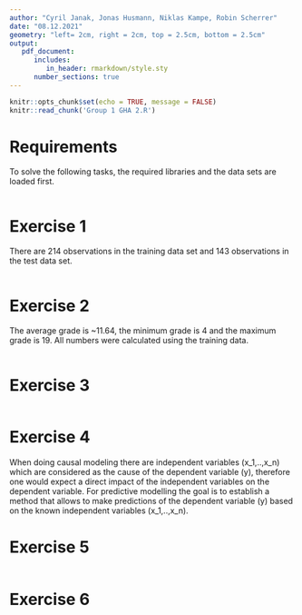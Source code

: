 ```yaml
---
author: "Cyril Janak, Jonas Husmann, Niklas Kampe, Robin Scherrer"
date: "08.12.2021"
geometry: "left= 2cm, right = 2cm, top = 2.5cm, bottom = 2.5cm"
output: 
   pdf_document:
      includes:
         in_header: rmarkdown/style.sty
      number_sections: true
---
```


```r
knitr::opts_chunk$set(echo = TRUE, message = FALSE)
knitr::read_chunk('Group 1 GHA 2.R')
```

\thispagestyle{empty}
\input{rmarkdown/titlepage.tex}

\pagebreak

\thispagestyle{empty}
\tableofcontents

\pagebreak
\setcounter{page}{1}

# Requirements {-}
To solve the following tasks, the required libraries and the data sets are loaded 
first.
```r
```

# Exercise 1 {-}
There are 214 observations in the training data set and 143 observations in the test 
data set.
```r
```

# Exercise 2 {-}
The average grade is ~11.64, the minimum grade is 4 and the maximum grade is 19. All 
numbers were calculated using the training data.
```r
```

# Exercise 3 {-}
```r
```


# Exercise 4 {-}
When doing causal modeling there are independent variables (x_1,..,x_n) which are considered as the cause of the dependent variable (y), therefore one would expect a direct impact of the independent variables on the dependent variable. For predictive modelling the goal is to establish a method that allows to make predictions of the dependent variable (y) based on the known independent variables (x_1,..,x_n). 

# Exercise 5 {-}
```r
```

# Exercise 6 {-}
```r
```
